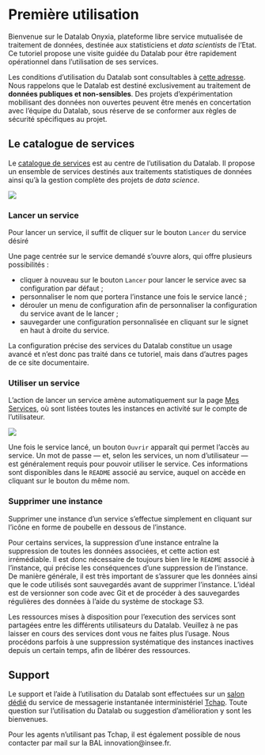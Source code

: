 # Première utilisation

Bienvenue sur le Datalab Onyxia, plateforme libre service mutualisée de traitement de données, destinée aux statisticiens et _data scientists_ de l'Etat. Ce tutoriel propose une visite guidée du Datalab pour être rapidement opérationnel dans l'utilisation de ses services.

::: {.callout-warning}
Les conditions d'utilisation du Datalab sont consultables à [cette adresse](https://datalab.sspcloud.fr/terms). Nous rappelons que le Datalab est destiné exclusivement au traitement de **données publiques et non-sensibles**. Des projets d'expérimentation mobilisant des données non ouvertes peuvent être menés en concertation avec l'équipe du Datalab, sous réserve de se conformer aux règles de sécurité spécifiques au projet.
:::

## Le catalogue de services

Le [catalogue de services](https://datalab.sspcloud.fr/catalog/inseefrlab-helm-charts-datascience) est au centre de l'utilisation du Datalab. Il propose un ensemble de services destinés aux traitements statistiques de données ainsi qu'à la gestion complète des projets de _data science_.

![](../img/catalog.png)

### Lancer un service

Pour lancer un service, il suffit de cliquer sur le bouton `Lancer` du service désiré

Une page centrée sur le service demandé s'ouvre alors, qui offre plusieurs possibilités :

* cliquer à nouveau sur le bouton `Lancer` pour lancer le service avec sa configuration par défaut ;
* personnaliser le nom que portera l'instance une fois le service lancé ;
* dérouler un menu de configuration afin de personnaliser la configuration du service avant de le lancer ;
* sauvegarder une configuration personnalisée en cliquant sur le signet en haut à droite du service.

::: {.callout-info}
La configuration précise des services du Datalab constitue un usage avancé et n'est donc pas traité dans ce tutoriel, mais dans d'autres pages de ce site documentaire.
:::

### Utiliser un service

L'action de lancer un service amène automatiquement sur la page [Mes Services](https://datalab.sspcloud.fr/my-services), où sont listées toutes les instances en activité sur le compte de l'utilisateur.

![](../img/services.png)

Une fois le service lancé, un bouton `Ouvrir` apparaît qui permet l'accès au service. Un mot de passe — et, selon les services, un nom d'utilisateur — est généralement requis pour pouvoir utiliser le service. Ces informations sont disponibles dans le `README` associé au service, auquel on accède en cliquant sur le bouton du même nom.

### Supprimer une instance

Supprimer une instance d'un service s'effectue simplement en cliquant sur l'icône en forme de poubelle en dessous de l'instance.

::: {.callout-caution}
Pour certains services, la suppression d'une instance entraîne la suppression de toutes les données associées, et cette action est irrémédiable. Il est donc nécessaire de toujours bien lire le `README` associé à l'instance, qui précise les conséquences d'une suppression de l'instance. De manière générale, il est très important de s'assurer que les données ainsi que le code utilisés sont sauvegardés avant de supprimer l'instance. L'idéal est de versionner son code avec Git et de procéder à des sauvegardes régulières des données à l'aide du système de stockage S3.
:::

::: {.callout-caution}
Les ressources mises à disposition pour l'execution des services sont partagées entre les différents utilisateurs du Datalab. Veuillez à ne pas laisser en cours des services dont vous ne faites plus l'usage. Nous procédons parfois à une suppression systématique des instances inactives depuis un certain temps, afin de libérer des ressources.
:::

## Support

Le support et l'aide à l'utilisation du Datalab sont effectuées sur un [salon dédié](https://matrix.to/#/#SSPCloudXDpAw6v:agent.finances.tchap.gouv.fr) du service de messagerie instantanée interministériel [Tchap](https://www.tchap.gouv.fr). Toute question sur l'utilisation du Datalab ou suggestion d'amélioration y sont les bienvenues.

Pour les agents n'utilisant pas Tchap, il est également possible de nous contacter par mail sur la BAL innovation@insee.fr.
